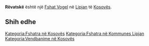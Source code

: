 {{Fshat në Kosovës
 | Emri                = Rëvatskë
| sqi_N_name = Rëvatskë
| sqi_N_FULL_NAME_RO = Rëvatskë
| sqi_N_FULL_NAME_ND_RO = Revatske
| sqi_N_SORT_NAME_RG = REVATSKE
| sqi_N_FULL_NAME_RG = Rëvatskë
| sqi_N_FULL_NAME_ND_RG = Revatske
| sqi_V_name = Rvatskë
| sqi_V_FULL_NAME_RO = Rvatskë
| sqi_V_FULL_NAME_ND_RO = Rvatske
| sqi_V_SORT_NAME_RG = RVATSKE
| sqi_V_FULL_NAME_RG = Rvatskë
| sqi_V_FULL_NAME_ND_RG = Rvatske
| srp_N_name = Rvatska
| srp_N_FULL_NAME_RO = Rvatska
| srp_N_FULL_NAME_ND_RO = Rvatska
| srp_N_SORT_NAME_RG = RVATSKA
| srp_N_FULL_NAME_RG = Rvatska
| srp_N_FULL_NAME_ND_RG = Rvatska
| srp_NS_name = Рватска
| srp_NS_FULL_NAME_RO = Рватска
| srp_NS_FULL_NAME_ND_RO = Рватска
| srp_NS_SORT_NAME_RG = РВАТСКА
| srp_NS_FULL_NAME_RG = Рватска
| srp_NS_FULL_NAME_ND_RG = Рватска
| std_V_name = Rvacka
| std_V_FULL_NAME_RO = Rvacka
| std_V_FULL_NAME_ND_RO = Rvacka
| std_V_SORT_NAME_RG = RVACKA
| std_V_FULL_NAME_RG = Rvacka
| std_V_FULL_NAME_ND_RG = Rvacka

 | Emri (Rasa dhanore) = 
 | Figura              = 
 | Shteti              = Kosovo
 | Komuna              = Lipjan
 | Kodi postar         = 
 | Sipërfaqja          = 

 | Popullsia           = 

 | Regj. i popullsisë  = 
 | Dend. e popullsisë  = 
 | Faqja zyrtare       = 
 <!--- Koordinatat ----> 
 | Gjerësia            = 43.179167
 | Gjatësia            = 20.687222
 | Lartësia            = 
}}
'''Rëvatskë''' është një [[Fshat Vogel]] në [[Lipjan]] të [[Kosovës]].

<!-- == Gjeografia == -->
<!-- == Historia == -->
<!-- == Demografia == -->
== Shih edhe ==
{{Komuna Lipjan}}
{{Kosovo-Administrata-Cung}}

[[Kategoria:Fshatra në Kosovës]]
[[Kategoria:Fshatra në Kommunes Lipjan]]
[[Kategoria:Vendbanime në Kosovës]]